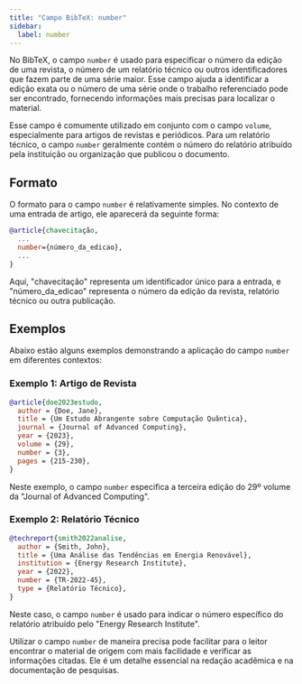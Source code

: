 ```yaml
---
title: "Campo BibTeX: number"
sidebar:
  label: number
---
```



No BibTeX, o campo `number` é usado para especificar o número da edição de uma revista, o número de um relatório técnico ou outros identificadores que fazem parte de uma série maior. Esse campo ajuda a identificar a edição exata ou o número de uma série onde o trabalho referenciado pode ser encontrado, fornecendo informações mais precisas para localizar o material.

<CiteDrive />

Esse campo é comumente utilizado em conjunto com o campo `volume`, especialmente para artigos de revistas e periódicos. Para um relatório técnico, o campo `number` geralmente contém o número do relatório atribuído pela instituição ou organização que publicou o documento.

## Formato

O formato para o campo `number` é relativamente simples. No contexto de uma entrada de artigo, ele aparecerá da seguinte forma:

```bibtex
@article{chavecitação,
  ...
  number={número_da_edicao},
  ...
}
```

Aqui, "chavecitação" representa um identificador único para a entrada, e "número_da_edicao" representa o número da edição da revista, relatório técnico ou outra publicação.

## Exemplos

Abaixo estão alguns exemplos demonstrando a aplicação do campo `number` em diferentes contextos:

### Exemplo 1: Artigo de Revista

```bibtex
@article{doe2023estudo,
  author = {Doe, Jane},
  title = {Um Estudo Abrangente sobre Computação Quântica},
  journal = {Journal of Advanced Computing},
  year = {2023},
  volume = {29},
  number = {3},
  pages = {215-230},
}
```

Neste exemplo, o campo `number` especifica a terceira edição do 29º volume da "Journal of Advanced Computing".

### Exemplo 2: Relatório Técnico

```bibtex
@techreport{smith2022analise,
  author = {Smith, John},
  title = {Uma Análise das Tendências em Energia Renovável},
  institution = {Energy Research Institute},
  year = {2022},
  number = {TR-2022-45},
  type = {Relatório Técnico},
}
```

Neste caso, o campo `number` é usado para indicar o número específico do relatório atribuído pelo "Energy Research Institute".

Utilizar o campo `number` de maneira precisa pode facilitar para o leitor encontrar o material de origem com mais facilidade e verificar as informações citadas. Ele é um detalhe essencial na redação acadêmica e na documentação de pesquisas.